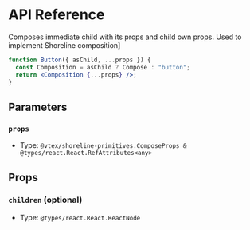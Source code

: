 # API Reference

Composes immediate child with its props and child own props.
Used to implement Shoreline composition]

```jsx
function Button({ asChild, ...props }) {
  const Composition = asChild ? Compose : "button";
  return <Composition {...props} />;
}
```

## Parameters

### `props`

- Type: `@vtex/shoreline-primitives.ComposeProps & @types/react.React.RefAttributes<any>`

## Props

### `children` (optional)

- Type: `@types/react.React.ReactNode`
